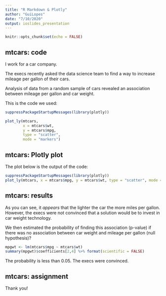 ---
title: "R Markdown & Plotly"
author: "GuiLopes"
date: "7/10/2020"
output: ioslides_presentation
---

```{r setup, include = FALSE}
knitr::opts_chunk$set(echo = FALSE)
```

## mtcars: code
I work for a car company.

The execs recently asked the data science team to find a way to increase mileage per gallon of their cars.

Analysis of data from a random sample of cars revealed an association between mileage per gallon and car weight.

This is the code we used:

```{r, eval = FALSE, echo = TRUE, warning = FALSE}
suppressPackageStartupMessages(library(plotly))

plot_ly(mtcars, 
        x = mtcars$wt, 
        y = mtcars$mpg, 
        type = "scatter", 
        mode = "markers")
```

## mtcars: Plotly plot
The plot below is the output of the code:

```{r, echo = FALSE, warning = FALSE}
suppressPackageStartupMessages(library(plotly))
plot_ly(mtcars, x = mtcars$mpg, y = mtcars$wt, type = "scatter", mode = "markers")
```

## mtcars: results
As you can see, it *appears* that the lighter the car the more miles per gallon. 
However, the execs were not convinced that a solution would be to invest in car weight technology.

We then estimated the probability of finding this association (p-value) if there was 
no association between car weight and mileage per gallon (null hypothesis)?

```{r, echo = TRUE}
mpgwt <- lm(mtcars$mpg ~ mtcars$wt)
summary(mpgwt)$coefficients[2,4] %>% format(scientific = FALSE)
```

The probability is less than 0.05. The execs were convinced.

## mtcars: assignment

Thank you!
